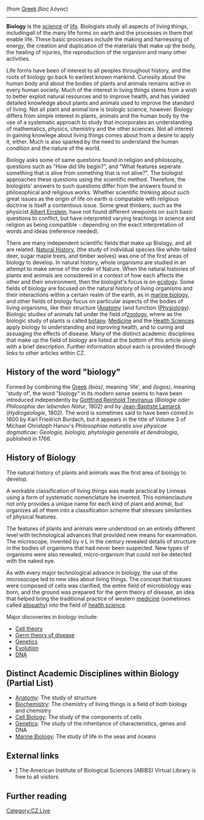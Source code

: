 (from [[Greek language|Greek]] ''βίος λόγος'')
----

'''Biology''' is the [[science]] of [[life]]. Biologists study all aspects of living things, including'' all'' of the many life forms on earth and the processes in them that enable life. These basic processes include the making and harnessing of energy, the creation and duplication of the materials that make up the body, the healing of injuries, the reproduction of the organism and many other activities. 

Life forms have been of interest to all peoples throughout history, and the roots of biology go back to earliest known mankind. Curiosity about the human body and about the bodies of plants and animals remains active in every human society. Much of the interest in living things stems from a wish to better exploit natural resources and to improve health, and has yielded detailed knowledge about plants and animals used to improve the standard of living.  Not all plant and animal lore is biologic science, however. Biology differs from simple interest in plants, animals and the human body by the use of a systematic approach to study that incorporates an understanding of mathematics, physics, chemistry and the other sciences. Not all interest in gaining knowlege about living things comes about from a desire to apply it, either. Much is also sparked by the need to understand the human condition and the nature of the world.

Biology asks some of same questions found in religion and philosophy, questions such as "How did life begin?", and "What features seperate something that is alive from something that is not alive?". The biologist approaches these questions using the scientific method. Therefore, the biologists' answers to such questions differ from the answers found in philosophical and religious works. Whether scientific thinking about such great issues as the origin of life on earth is compatable with religious doctrine is itself a contentious issue. Some great thinkers, such as the physicist [[Albert Einstein]], have not found different vewpoints on such basic questions to conflict, but have interpreted varying teachings in science and religion as being compatible - depending on the exact interpretation of words and ideas (reference needed).

There are many independent scientific fields that make up Biology, and all are related. [[ Natural History]], (the study of individual species like white-tailed deer, sugar maple trees, and timber wolves) was one of the first areas of biology to develop. In natural history, whole organisms are studied in an attempt to make sense of the order of Nature. When the natural histories of plants and animals are considered in a context of how each affects the other and their environment, then the biologist's focus is on [[ecology]]. Some fields of biology are focused on the natural history of living organisms and their interactions within a certain realm of the earth, as in [[marine biology]], and other fields of biology focus on particular aspects of the bodies of living organisms, like their structure ([[Anatomy]] )and function ([[Physiology]]). Biologic studies of animals fall under the field of[[ zoology]], where as the biologic study of plants is called [[botany]].  [[Medicine]] and the [[Health Sciences]] apply biology to understanding and inproving health, and to curing and assuaging the effects of disease. Many of the distinct academic disciplines that make up the field of biology are listed at the bottom of this article along with a brief description. Further information about each is provided through links to other articles within CZ.  

==History of the word "biology"==
Formed by combining the [[Greek language|Greek]] ''{{Polytonic|βίος}}'' ''(bios)'', meaning 'life', and ''{{Polytonic|λόγος}}'' ''(logos)'', meaning 'study of', the word "biology" in its modern sense seems to have been introduced independently by [[Gottfried Reinhold Treviranus]] (''Biologie oder Philosophie der lebenden Natur'', 1802) and by [[Jean-Baptiste Lamarck]] (''Hydrogéologie'', 1802). The word is sometimes said to have been coined in 1800 by Karl Friedrich Burdach, but it appears in the title of Volume 3 of Michael Christoph Hanov's ''Philosophiae naturalis sive physicae dogmaticae'': ''Geologia, biologia, phytologia generalis et dendrologia'', published in 1766.

==History of Biology==

The natural history of plants and animals was the first area of biology to develop. 

A workable classification of living things was made practical by Linneas using a form of systematic nomenclature he invented. This nomenclauture not only provides a unique name for each kind of plant and animal, but organizes all of them into a classification scheme that stresses similarities of physical features.

The features of plants and animals were understood on an entirely different level with technological advances that provided new means for examination. The microscope, invented by v L in the   century revealed details of structure in the bodies of organisms that had never been suspected. New types of organisms were also revealed, micro-organism that could not be detected with the naked eye.

As with every major technological advance in biology, the use of the microsocope led to new idea about living things. The concept that tissues were composed of cells was clarified, the entire field of microbiology was born, and the ground was prepared for the germ theory of disease, an idea that helped bring the traditional practice of western [[medicine]] (sometimes called [[allopathy]]) into the field of [[health science]].


{{main|History of biology|History of medicine|History of genetics}}
Major discoveries in biology include:
* [[Cell theory]]
* [[Germ theory of disease]]
* [[Genetics]]
* [[Evolution]]
* [[DNA]]

==Distinct Academic Disciplines within Biology (Partial List)==
*[[Anatomy]]: The study of structure
*[[Biochemistry]]: The chemistry of living things is a field of both biology and chemistry
*[[Cell Biology]]: The study of the components of cells
*[[Genetics]]: The study of the inheritance of characteristics, genes and DNA
*[[Marine Biology]]: The study of life in the seas and oceans

==External links==

* [http://www.aibs.org/virtual-library/] The American Institute of Biological Sciences (ABIBS) Virtual Library is free to all visitors

==Further reading==





[[Category:CZ Live]]
